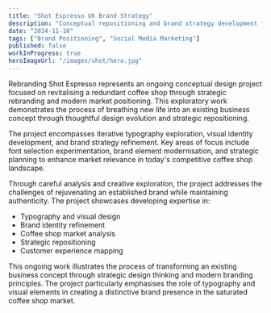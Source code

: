 ```yaml
---
title: "Shot Espresso UK Brand Strategy"
description: "Conceptual repositioning and brand strategy development for a specialty coffee chain in London's saturated market"
date: "2024-11-10"
tags: ["Brand Positioning", "Social Media Marketing"]
published: false
workInProgress: true
heroImageUrl: "/images/shot/hero.jpg"
---
```


Rebranding Shot Espresso represents an ongoing conceptual design project focused on revitalising a redundant coffee shop through strategic rebranding and modern market positioning. This exploratory work demonstrates the process of breathing new life into an existing business concept through thoughtful design evolution and strategic repositioning.

The project encompasses iterative typography exploration, visual identity development, and brand strategy refinement. Key areas of focus include font selection experimentation, brand element modernisation, and strategic planning to enhance market relevance in today's competitive coffee shop landscape.

Through careful analysis and creative exploration, the project addresses the challenges of rejuvenating an established brand while maintaining authenticity. The project showcases developing expertise in:
* Typography and visual design
* Brand identity refinement
* Coffee shop market analysis
* Strategic repositioning
* Customer experience mapping

This ongoing work illustrates the process of transforming an existing business concept through strategic design thinking and modern branding principles. The project particularly emphasises the role of typography and visual elements in creating a distinctive brand presence in the saturated coffee shop market.